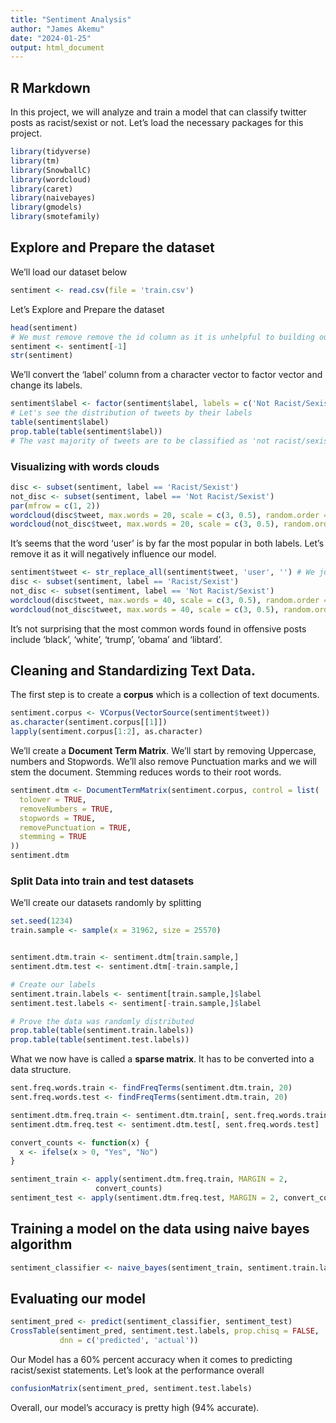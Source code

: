 ---
title: "Sentiment Analysis"
author: "James Akemu"
date: "2024-01-25"
output: html_document
---

## R Markdown

In this project, we will analyze and train a model that can classify twitter posts as racist/sexist or not. Let's load the necessary packages for this project.

```{r echo=}
library(tidyverse)
library(tm)
library(SnowballC)
library(wordcloud)
library(caret)
library(naivebayes)
library(gmodels)
library(smotefamily)
```

## Explore and Prepare the dataset

We'll load our dataset below

```{r}
sentiment <- read.csv(file = 'train.csv')
```

Let's Explore and Prepare the dataset

```{r}
head(sentiment)
# We must remove remove the id column as it is unhelpful to building our model
sentiment <- sentiment[-1]
str(sentiment)
```

We'll convert the 'label' column from a character vector to factor vector and change its labels.
```{r}
sentiment$label <- factor(sentiment$label, labels = c('Not Racist/Sexist', 'Racist/Sexist'))
# Let's see the distribution of tweets by their labels
table(sentiment$label)
prop.table(table(sentiment$label))
# The vast majority of tweets are to be classified as 'not racist/sexist' (over 92%)
```

### Visualizing with words clouds
```{r echo=FALSE}
disc <- subset(sentiment, label == 'Racist/Sexist')
not_disc <- subset(sentiment, label == 'Not Racist/Sexist')
par(mfrow = c(1, 2))
wordcloud(disc$tweet, max.words = 20, scale = c(3, 0.5), random.order = FALSE)
wordcloud(not_disc$tweet, max.words = 20, scale = c(3, 0.5), random.order = FALSE)
```

It's seems that the word 'user' is by far the most popular in both labels. Let's remove it as it will negatively influence our model.
```{r echo= FALSE}
sentiment$tweet <- str_replace_all(sentiment$tweet, 'user', '') # We just removed the word 'user'
disc <- subset(sentiment, label == 'Racist/Sexist')
not_disc <- subset(sentiment, label == 'Not Racist/Sexist')
wordcloud(disc$tweet, max.words = 40, scale = c(3, 0.5), random.order = FALSE)
wordcloud(not_disc$tweet, max.words = 40, scale = c(3, 0.5), random.order = FALSE)
```

It's not surprising that the most common words found in offensive posts include 'black', 'white', 'trump', 'obama' and 'libtard'.

## Cleaning and Standardizing Text Data.
The first step is to create a **corpus** which is a collection of text documents.
```{r}
sentiment.corpus <- VCorpus(VectorSource(sentiment$tweet))
as.character(sentiment.corpus[[1]])
lapply(sentiment.corpus[1:2], as.character)
```

We'll create a **Document Term Matrix**. We'll start by removing Uppercase, numbers and Stopwords. We'll also remove Punctuation marks and we will stem the document. Stemming reduces words to their root words.
```{r}
sentiment.dtm <- DocumentTermMatrix(sentiment.corpus, control = list(
  tolower = TRUE,
  removeNumbers = TRUE,
  stopwords = TRUE,
  removePunctuation = TRUE,
  stemming = TRUE
))
sentiment.dtm
```

### Split Data into train and test datasets
We'll create our datasets randomly by splitting
```{r echo = FALSE}
set.seed(1234)
train.sample <- sample(x = 31962, size = 25570)


sentiment.dtm.train <- sentiment.dtm[train.sample,]
sentiment.dtm.test <- sentiment.dtm[-train.sample,]

# Create our labels
sentiment.train.labels <- sentiment[train.sample,]$label
sentiment.test.labels <- sentiment[-train.sample,]$label

# Prove the data was randomly distributed
prop.table(table(sentiment.train.labels))
prop.table(table(sentiment.test.labels))
```

What we now have is called a **sparse matrix**. It has to be converted into a data structure.
```{r}
sent.freq.words.train <- findFreqTerms(sentiment.dtm.train, 20)
sent.freq.words.test <- findFreqTerms(sentiment.dtm.train, 20)

sentiment.dtm.freq.train <- sentiment.dtm.train[, sent.freq.words.train]
sentiment.dtm.freq.test <- sentiment.dtm.test[, sent.freq.words.test]

convert_counts <- function(x) {
  x <- ifelse(x > 0, "Yes", "No")
}

sentiment_train <- apply(sentiment.dtm.freq.train, MARGIN = 2,
                   convert_counts)
sentiment_test <- apply(sentiment.dtm.freq.test, MARGIN = 2, convert_counts)
```

## Training a model on the data using naive bayes algorithm
```{r}
sentiment_classifier <- naive_bayes(sentiment_train, sentiment.train.labels, laplace = 1)
```

## Evaluating our model
```{r}
sentiment_pred <- predict(sentiment_classifier, sentiment_test)
CrossTable(sentiment_pred, sentiment.test.labels, prop.chisq = FALSE, 
           dnn = c('predicted', 'actual'))
```

Our Model has a 60% percent accuracy when it comes to predicting racist/sexist statements.
Let's look at the performance overall
```{r}
confusionMatrix(sentiment_pred, sentiment.test.labels)
```

Overall, our model's accuracy is pretty high (94% accurate).